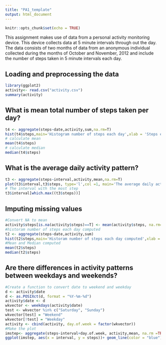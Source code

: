 ```yaml
---
title: "PA1_template"
output: html_document
---
```


```r
knitr::opts_chunk$set(echo = TRUE)
```

This assignment makes use of data from a personal activity monitoring device. This device collects data at 5 minute intervals through out the day. The data consists of two months of data from an anonymous individual collected during the months of October and November, 2012 and include the number of steps taken in 5 minute intervals each day.

##  Loading and preprocessing the data

```r
library(ggplot2)
activity<- read.csv("activity.csv")
summary(activity)
```

## What is mean total number of steps taken per day?

```r
t4 <- aggregate(steps~date,activity,sum,na.rm=T)
hist(t4$steps,main='Histogram number of steps each day',xlab = 'Steps each day')
# calculate mean
mean(t4$steps)
# calculate median
median(t4$steps)
```

## What is the average daily activity pattern?

```r
t3 <- aggregate(steps~interval,activity,mean,na.rm=T)
plot(t3$interval,t3$steps, type='l',col =1, main='The average daily activity pattern',xlab='5-mins Time Interval',ylab='Average number of steps')
# The interval with the most step
t3$interval[which.max((t3$steps))]
```

## Imputing missing values

```r
#Convert NA to mean
activity$steps[is.na(activity$steps)==T] <- mean(activity$steps, na.rm=TRUE)
#historam number of steps each day computed
t2 <- aggregate(steps~date,activity,sum)
hist(t2$steps,main='Historam number of steps each day computed',xlab = 'Steps each day')
#Mean and Median computed
mean(t2$steps)
median(t2$steps)
```

## Are there differences in activity patterns between weekdays and weekends?

```r
#Create a function to convert date to weekend and weekday
d <- activity$date
d <- as.POSIXct(d, format = "%Y-%m-%d")
activity$date <- d
wkvector <- weekdays(activity$date)
test <- wkvector %in% c("Saturday", "Sunday")
wkvector[test] = "Weekend"
wkvector[!test] = "Weekday"
activity <- cbind(activity, day.of.week = factor(wkvector))
#Make the plot
imstep<- aggregate(steps~interval+day.of.week, activity,mean, na.rm =TRUE)
ggplot(imstep, aes(x = interval, y = steps))+ geom_line(color = "blue") + facet_grid(day.of.week ~ .) + labs(title = "Average daily steps by date type", x = "Interval", y = "Average number of steps")
```
